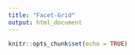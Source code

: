 ```yaml
---
title: "Facet-Grid"
output: html_document
---
```


```r
knitr::opts_chunk$set(echo = TRUE)
```

